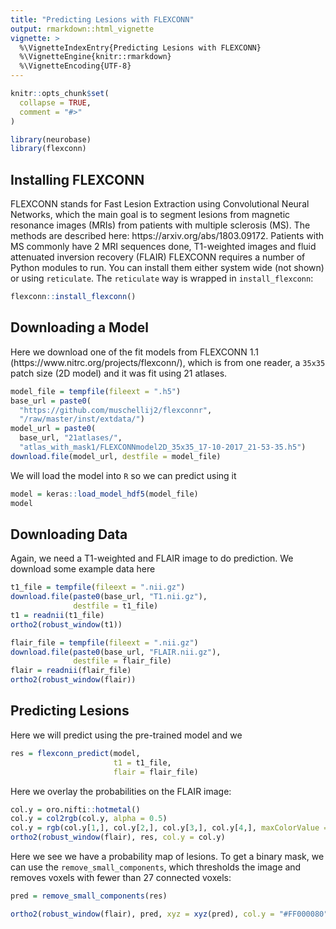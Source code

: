 ```yaml
---
title: "Predicting Lesions with FLEXCONN"
output: rmarkdown::html_vignette
vignette: >
  %\VignetteIndexEntry{Predicting Lesions with FLEXCONN}
  %\VignetteEngine{knitr::rmarkdown}
  %\VignetteEncoding{UTF-8}
---
```


```r
knitr::opts_chunk$set(
  collapse = TRUE,
  comment = "#>"
)
```

```r
library(neurobase)
library(flexconn)
```


## Installing FLEXCONN

FLEXCONN stands for Fast Lesion Extraction using Convolutional Neural Networks, which the main goal is to segment lesions from magnetic resonance images (MRIs) from patients with multiple sclerosis (MS).  The methods are described here:
https://arxiv.org/abs/1803.09172.  Patients with MS commonly have 2 MRI sequences done, T1-weighted images and fluid attenuated inversion recovery (FLAIR)
FLEXCONN requires a number of Python modules to run.  You can install them either system wide (not shown) or using `reticulate`.  The `reticulate` way is wrapped in `install_flexconn`:

```r
flexconn::install_flexconn()
```

## Downloading a Model 

Here we download one of the fit models from FLEXCONN 1.1 (https://www.nitrc.org/projects/flexconn/), which is from one reader, a `35x35` patch size (2D model) and it was fit using 21 atlases.  

```r
model_file = tempfile(fileext = ".h5")
base_url = paste0(
  "https://github.com/muschellij2/flexconnr",
  "/raw/master/inst/extdata/")
model_url = paste0(
  base_url, "21atlases/",
  "atlas_with_mask1/FLEXCONNmodel2D_35x35_17-10-2017_21-53-35.h5")
download.file(model_url, destfile = model_file)
```

We will load the model into `R` so we can predict using it
```r
model = keras::load_model_hdf5(model_file)
model
```

## Downloading Data

Again, we need a T1-weighted and FLAIR image to do prediction.  We download some example data here
```r
t1_file = tempfile(fileext = ".nii.gz")
download.file(paste0(base_url, "T1.nii.gz"), 
              destfile = t1_file)
t1 = readnii(t1_file)
ortho2(robust_window(t1))

flair_file = tempfile(fileext = ".nii.gz")
download.file(paste0(base_url, "FLAIR.nii.gz"), 
              destfile = flair_file)
flair = readnii(flair_file)
ortho2(robust_window(flair))

```

## Predicting Lesions 

Here we will predict using the pre-trained model and we 
```r
res = flexconn_predict(model,
                       t1 = t1_file,
                       flair = flair_file)
```

Here we overlay the probabilities on the FLAIR image:
```r
col.y = oro.nifti::hotmetal()
col.y = col2rgb(col.y, alpha = 0.5)
col.y = rgb(col.y[1,], col.y[2,], col.y[3,], col.y[4,], maxColorValue = 255)
ortho2(robust_window(flair), res, col.y = col.y)
```

Here we see we have a probability map of lesions.  To get a binary mask, we can use the `remove_small_components`, which thresholds the image and removes voxels with fewer than 27 connected voxels:

```r
pred = remove_small_components(res)
```

```r
ortho2(robust_window(flair), pred, xyz = xyz(pred), col.y = "#FF000080")
```
